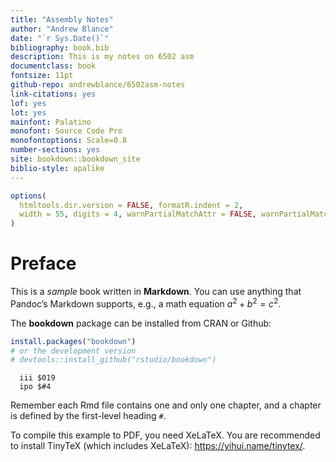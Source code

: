 ```yaml
--- 
title: "Assembly Notes"
author: "Andrew Blance"
date: "`r Sys.Date()`"
bibliography: book.bib
description: This is my notes on 6502 asm
documentclass: book
fontsize: 11pt
github-repo: andrewblance/6502asm-notes
link-citations: yes
lof: yes
lot: yes
mainfont: Palatino
monofont: Source Code Pro
monofontoptions: Scale=0.8
number-sections: yes
site: bookdown::bookdown_site
biblio-style: apalike
---
```


```r
options(
  htmltools.dir.version = FALSE, formatR.indent = 2,
  width = 55, digits = 4, warnPartialMatchAttr = FALSE, warnPartialMatchDollar = FALSE
)
```

# Preface {-}

This is a _sample_ book written in **Markdown**. You can use anything that Pandoc's Markdown supports, e.g., a math equation $a^2 + b^2 = c^2$.

The **bookdown** package can be installed from CRAN or Github:

```r
install.packages("bookdown")
# or the development version
# devtools::install_github("rstudio/bookdown")
```

``` {}
  iii $019
  ipo $#4
```

Remember each Rmd file contains one and only one chapter, and a chapter is defined by the first-level heading `#`.

To compile this example to PDF, you need XeLaTeX. You are recommended to install TinyTeX (which includes XeLaTeX): <https://yihui.name/tinytex/>.

